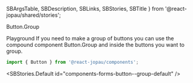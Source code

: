   SBArgsTable,
  SBDescription,
  SBLinks,
  SBStories,
  SBTitle
} from '@react-jopau/shared/stories';

<SBTitle>Button.Group</SBTitle>

<SBLinks>
  <SBLinks.Item href="components-forms-button--group-default">Playground</SBLinks.Item>
</SBLinks>

<SBDescription>
  If you need to make a group of buttons you can use the compound component Button.Group and inside
  the buttons you want to group.
</SBDescription>

```jsx dark
import { Button } from '@react-jopau/components';
```

<SBStories.Default id="components-forms-button--group-default" />

<SBArgsTable component={Button.Group} />

<SBStories>
  <SBStories.Item label="[Group] Sizes" id="components-forms-button--group-sizes" />
  <SBStories.Item label="[Group] Variants" id="components-forms-button--group-variants" />
  <SBStories.Item label="[Group] Colors" id="components-forms-button--group-colors" />
  <SBStories.Item label="[Group] Shape" id="components-forms-button--group-shape" />
  <SBStories.Item label="[Group] Orientation" id="components-forms-button--group-orientation" />
  <SBStories.Item label="[Group] Disabled" id="components-forms-button--group-disabled" />
  <SBStories.Item label="[Group] Full Width" id="components-forms-button--group-full-width" />
</SBStories>
